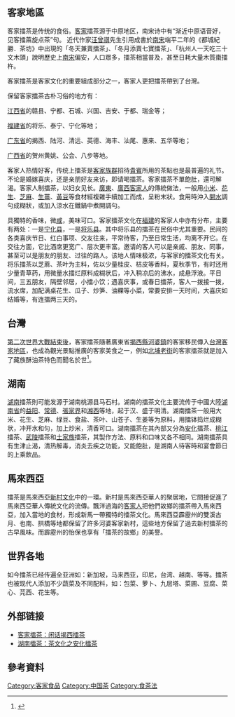 ==客家地區 ==
客家擂茶是传统的食俗。[[客家|客家]]擂茶源于中原地区，南宋诗中有“渐近中原语音好，见客擂蔴旋点茶”句。
近代作家[[汪曾祺|汪曾祺]]先生引用成書於[[南宋|南宋]]端平二年的《都城紀勝．茶坊》中出現的「冬天兼賣擂茶」、「冬月添賣七寶擂茶」、「杭州人一天吃三十文木頭」說明歷史上[[南宋|南宋]]偏安，人口眾多，擂茶相當普及，甚至日耗大量木質棗擂杵。

客家擂茶是客家文化的重要組成部分之一，客家人更把擂茶帶到了台灣。

保留客家擂茶古朴习俗的地方有：

[[江西省|江西省]]的赣县、宁都、石城、兴国、吉安、于都、瑞金等；

[[福建省|福建省]]的将乐、泰宁、宁化等地；

[[广东省|广东省]]的揭西、陆河、清远、英德、海丰、汕尾、惠来、五华等地；

[[广西省|广西省]]的贺州黄姚、公会、八步等地。

客家人热情好客，传统上擂茶是[[客家|客家]][[族群|族群]]招待[[貴賓|貴賓]]所用的茶點也是最普遍的礼节。不论是婚嫁喜庆，还是亲朋好友来访，即请喝擂茶。客家擂茶不單飽肚，還可解渴。客家人制擂茶，以妇女见长。[[廣東|廣東]]、[[廣西|廣西]][[客家人|客家人]]的傳統做法，一般用[[小米|小米]]、[[花生|花生]]、[[芝麻|芝麻]]、[[生薑|生薑]]、[[黃豆|黃豆]]等食材經複雜手續加工而成，呈粉末狀。食用時沖入[[開水|開水]]調勻成糊狀，或加入涼水在鐵鍋中煮開調勻。

具獨特的香味，微[[咸|咸]]，美味可口。客家擂茶文化在[[福建|福建]]的客家人中亦有分布，主要有两处：一是[[宁化县|宁化县]]，一是[[将乐县|将乐县]]。其中将乐县的擂茶在民俗中尤其重要。民间的各类喜庆节日、红白事项、交友往来，平常待客，乃至日常生活，均离不开它。在交往方面，它比酒席更宽广、层次更丰富。邀请的客人可以是亲戚、朋友、同事，甚至可以是朋友的朋友、过往的路人。该地人情味极浓，与客家的擂茶文化有关。将乐擂茶以芝蔴、茶叶为主料，佐以少量桂皮、桔皮等香料，夏秋季节，有时还用少量青草药，用微量水擂烂原料成糊状后，冲入稍凉后的沸水，成悬浮液。平日间，三五朋友，隔壁邻居，小擂小饮；遇喜庆事，或春日擂茶，客人一拨接一拨，流水席，加配满桌花生、瓜子、炒笋、油粿等小菜，常要安排一天时间，大喜庆如结婚等，有连擂两三天的。

==台灣==
[[台灣戰後時期|第二次世界大戰結束後]]，客家擂茶隨著廣東省[[揭西縣|揭西縣]][[河婆鎮|河婆鎮]]的客家移民傳入[[臺灣客家文化重點發展區|台灣客家地區]]，也成為觀光景點推廣的客家美食之一，例如[[北埔老街|北埔老街]]的客家擂茶就是加入了藏族酥油茶特色而聞名於世<ref>{{Cite web |url=https://archives.hakka.gov.tw/topic_detail.php?id=35 |title=北埔客家擂茶的茶飲發展與傳承 |access-date=2018-05-14 |archive-url=https://web.archive.org/web/20180514141353/https://archives.hakka.gov.tw/topic_detail.php?id=35 |archive-date=2018-05-14 |dead-url=yes }}</ref>。

==湖南==
[[湖南|湖南]]擂茶則可能发源于湖南桃源县马石村。湖南的擂茶文化主要流传于中國大陸[[湖南省|湖南省]]的[[益阳|益阳]]、[[常德|常德]]、[[張家界|張家界]]和[[湘西|湘西]]等地，起于汉、盛于明清。湖南擂茶一般用大米、花生、芝麻、绿豆、食盐、茶叶、山苍子、生姜等为原料，用擂钵捣烂成糊状，冲开水和匀，加上炒米，清香可口。湖南擂茶在其內部又分為[[安化|安化]]擂茶、[[桃江|桃江]]擂茶、[[武陵|武陵]]擂茶和[[土家族|土家族]]擂茶，其製作方法、原料和口味又各不相同。湖南擂茶具有生津止渴，清热解毒，消炎去疾之功能，又能飽肚，是湖南人待客時和宴會節日的上乘飲品。

==馬來西亞==
擂茶是馬來西亞[[华人新村|新村文化]]中的一環。新村是馬來西亞華人的聚居地，它間接促進了馬來西亞華人傳統文化的流傳。飄洋過海的[[客家人|客家人]]把他們故鄉的擂茶帶入馬來西亞，加入當地的食材，形成新馬一帶獨特的擂茶文化。馬來西亞霹靂州的雙溪古月、也南、拱橋等地都保留了許多河婆客家新村，這些地方保留了過去新村擂茶的古早風味。而霹靂州的怡保也享有「擂茶的故鄉」的美譽。

== 世界各地 ==
如今擂茶已经传遍全亚洲如：新加坡，马来西亚，印尼，台湾、越南、等等。擂茶也被现代人添加不少蔬菜及不同配料，如：包菜、萝卜、九层塔、菜圃、豆腐、菜心、芫西、花生等。

==外部链接==
*[http://www.jynews.net/Item/323035.aspx 客家擂茶：闲话揭西擂茶] {{Wayback|url=http://www.jynews.net/Item/323035.aspx |date=20140907172109 }}{{zh-hans}}
*[https://web.archive.org/web/20141222020817/http://www.hunan.gov.cn/hnwh/whts/ys/201311/t20131121_987927.html 湖南擂茶：茶文化之安化擂茶]{{zh-hans}}

==參考資料==
{{reflist}}
{{客家民系}}
{{茶}}

[[Category:客家食品|Category:客家食品]]
[[Category:中国茶|Category:中国茶]]
[[Category:食茶法|Category:食茶法]]